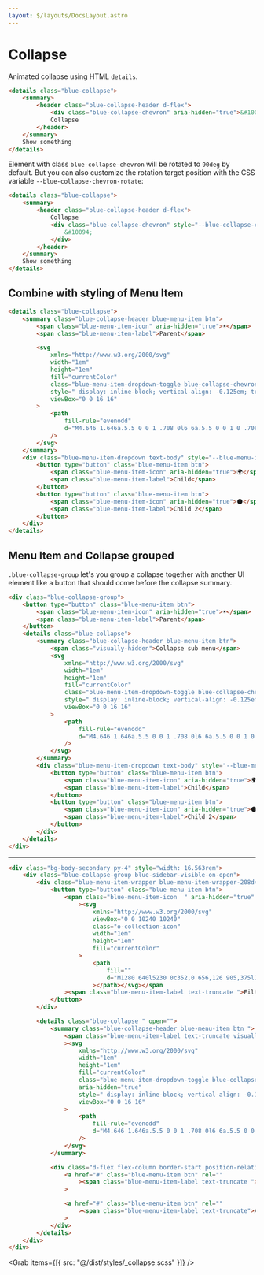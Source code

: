 ```yaml
---
layout: $/layouts/DocsLayout.astro
---
```



# Collapse

Animated collapse using HTML `details`.

```html use:RenderBlock
<details class="blue-collapse">
    <summary>
        <header class="blue-collapse-header d-flex">
            <div class="blue-collapse-chevron" aria-hidden="true">&#10095;</div>
            Collapse
        </header>
    </summary>
    Show something
</details>
```

Element with class `blue-collapse-chevron` will be rotated to `90deg` by default. But you can also customize the rotation target position with the CSS variable `--blue-collapse-chevron-rotate`:

```html use:RenderBlock
<details class="blue-collapse">
    <summary>
        <header class="blue-collapse-header d-flex">
            Collapse
            <div class="blue-collapse-chevron" style="--blue-collapse-chevron-rotate: -90deg" aria-hidden="true">
                &#10094;
            </div>
        </header>
    </summary>
    Show something
</details>
```

## Combine with styling of Menu Item

```html use:RenderBlock
<details class="blue-collapse">
    <summary class="blue-collapse-header blue-menu-item btn">
        <span class="blue-menu-item-icon" aria-hidden="true">☀️</span>
        <span class="blue-menu-item-label">Parent</span>

        <svg
            xmlns="http://www.w3.org/2000/svg"
            width="1em"
            height="1em"
            fill="currentColor"
            class="blue-menu-item-dropdown-toggle blue-collapse-chevron blue-menu-item-chevron ms-auto"
            style=" display: inline-block; vertical-align: -0.125em; transition: transform 0.2s;"
            viewBox="0 0 16 16"
        >
            <path
                fill-rule="evenodd"
                d="M4.646 1.646a.5.5 0 0 1 .708 0l6 6a.5.5 0 0 1 0 .708l-6 6a.5.5 0 0 1-.708-.708L10.293 8 4.646 2.354a.5.5 0 0 1 0-.708"
            />
        </svg>
    </summary>
    <div class="blue-menu-item-dropdown text-body" style="--blue-menu-item-dropdown-bg: var(--bs-body-bg)">
        <button type="button" class="blue-menu-item btn">
            <span class="blue-menu-item-icon" aria-hidden="true">🌍</span>
            <span class="blue-menu-item-label">Child</span>
        </button>
        <button type="button" class="blue-menu-item btn">
            <span class="blue-menu-item-icon" aria-hidden="true">🌑</span>
            <span class="blue-menu-item-label">Child 2</span>
        </button>
    </div>
</details>
```

## Menu Item and Collapse grouped

`.blue-collapse-group` let's you group a collapse together with another UI element like a button that should come before the collapse summary.

```html use:RenderBlock
<div class="blue-collapse-group">
    <button type="button" class="blue-menu-item btn">
        <span class="blue-menu-item-icon" aria-hidden="true">☀️</span>
        <span class="blue-menu-item-label">Parent</span>
    </button>
    <details class="blue-collapse">
        <summary class="blue-collapse-header blue-menu-item btn">
            <span class="visually-hidden">Collapse sub menu</span>
            <svg
                xmlns="http://www.w3.org/2000/svg"
                width="1em"
                height="1em"
                fill="currentColor"
                class="blue-menu-item-dropdown-toggle blue-collapse-chevron blue-menu-item-chevron ms-auto"
                style=" display: inline-block; vertical-align: -0.125em; transition: transform 0.2s;"
                viewBox="0 0 16 16"
            >
                <path
                    fill-rule="evenodd"
                    d="M4.646 1.646a.5.5 0 0 1 .708 0l6 6a.5.5 0 0 1 0 .708l-6 6a.5.5 0 0 1-.708-.708L10.293 8 4.646 2.354a.5.5 0 0 1 0-.708"
                />
            </svg>
        </summary>
        <div class="blue-menu-item-dropdown text-body" style="--blue-menu-item-dropdown-bg: var(--bs-body-bg)">
            <button type="button" class="blue-menu-item btn">
                <span class="blue-menu-item-icon" aria-hidden="true">🌍</span>
                <span class="blue-menu-item-label">Child</span>
            </button>
            <button type="button" class="blue-menu-item btn">
                <span class="blue-menu-item-icon" aria-hidden="true">🌑</span>
                <span class="blue-menu-item-label">Child 2</span>
            </button>
        </div>
    </details>
</div>
```

---

```html use:RenderBlock
<div class="bg-body-secondary py-4" style="width: 16.563rem">
    <div class="blue-collapse-group blue-sidebar-visible-on-open">
        <div class="blue-menu-item-wrapper blue-menu-item-wrapper-208d4903-3a8c-4e7b-9b27-ba27782210f8">
            <button type="button" class="blue-menu-item btn">
                <span class="blue-menu-item-icon  " aria-hidden="true"
                    ><svg
                        xmlns="http://www.w3.org/2000/svg"
                        viewBox="0 0 10240 10240"
                        class="o-collection-icon"
                        width="1em"
                        height="1em"
                        fill="currentColor"
                    >
                        <path
                            fill=""
                            d="M1280 640l5230 0c352,0 656,126 905,375l1170 1170c249,249 375,553 375,905l0 6510 -7680 0 0 -8960zm5760 960l0 960 960 0 -960 -960zm-5120 -320l0 7680 6400 0 0 -5440c0,-176 -144,-320 -320,-320l-1600 0 0 -1600c0,-176 -144,-320 -320,-320l-4160 0z"
                        ></path></svg></span
                ><span class="blue-menu-item-label text-truncate ">Filter &amp; Controls</span>
            </button>
        </div>

        <details class="blue-collapse " open="">
            <summary class="blue-collapse-header blue-menu-item btn ">
                <span class="blue-menu-item-label text-truncate visually-hidden">Öffnen</span
                ><svg
                    xmlns="http://www.w3.org/2000/svg"
                    width="1em"
                    height="1em"
                    fill="currentColor"
                    class="blue-menu-item-dropdown-toggle blue-collapse-chevron blue-menu-item-chevron ms-auto"
                    aria-hidden="true"
                    style=" display: inline-block; vertical-align: -0.125em; transition: transform 0.2s;"
                    viewBox="0 0 16 16"
                >
                    <path
                        fill-rule="evenodd"
                        d="M4.646 1.646a.5.5 0 0 1 .708 0l6 6a.5.5 0 0 1 0 .708l-6 6a.5.5 0 0 1-.708-.708L10.293 8 4.646 2.354a.5.5 0 0 1 0-.708"
                    />
                </svg>
            </summary>

            <div class="d-flex flex-column border-start position-relative ms-3">
                <a href="#" class="blue-menu-item btn" rel=""
                    ><span class="blue-menu-item-label text-truncate ">Listen</span></a
                >

                <a href="#" class="blue-menu-item btn" rel=""
                    ><span class="blue-menu-item-label text-truncate">Ablage von Filtercontrols in XAML</span></a
                >
            </div>
        </details>
    </div>
</div>
```

<Grab items={[{ src: "@/dist/styles/_collapse.scss" }]} />
